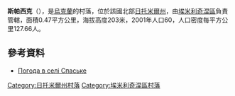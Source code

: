 {{coord|51|2|28|N|27|56|28|E|scale:30000|display=title}}

'''斯帕西克'''（{{lang-uk|Спаське}}），是[[烏克蘭|烏克蘭]]的村落，位於該國北部[[日托米爾州|日托米爾州]]，由[[埃米利奇涅區|埃米利奇涅區]]負責管轄，面積0.47平方公里，海拔高度203米，2001年人口60，人口密度每平方公里127.66人。

==參考資料==
* [http://weather.in.ua/ua/zhitomirskaja/24708 Погода в селі Спаське] {{Wayback|url=http://weather.in.ua/ua/zhitomirskaja/24708 |date=20111219172601 }}

{{DEFAULTSORT:Спаське}}
[[Category:日托米爾州村落|Category:日托米爾州村落]]
[[Category:埃米利奇涅區村落|Category:埃米利奇涅區村落]]


{{Zhytomyr-geo-stub}}